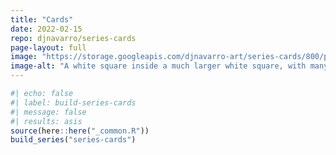 ```yaml
---
title: "Cards"
date: 2022-02-15
repo: djnavarro/series-cards
page-layout: full
image: "https://storage.googleapis.com/djnavarro-art/series-cards/800/pollen_30_3021.jpg"
image-alt: "A white square inside a much larger white square, with many distorted copies in orange, blue and yellow, against a black background"
---
```

   
::: {.grid}
  
```r
#| echo: false
#| label: build-series-cards
#| message: false
#| results: asis
source(here::here("_common.R"))
build_series("series-cards")
```
   
:::
   
